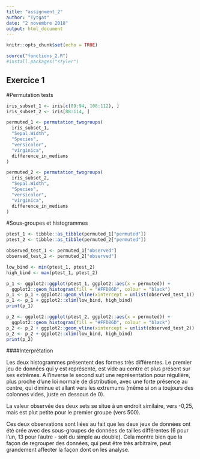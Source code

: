 ```yaml
---
title: "assignment_2"
author: "Tytgat"
date: "2 novembre 2018"
output: html_document
---
```


```r
knitr::opts_chunk$set(echo = TRUE)
```
```r
source("functions_2.R")
#install.packages("styler")
```

## Exercice 1

#Permutation tests
```r
iris_subset_1 <- iris[c(89:94, 108:112), ]
iris_subset_2 <- iris[88:114, ]

permuted_1 <- permutation_twogroups(
  iris_subset_1,
  "Sepal.Width",
  "Species",
  "versicolor",
  "virginica",
  difference_in_medians
)

permuted_2 <- permutation_twogroups(
  iris_subset_2,
  "Sepal.Width",
  "Species",
  "versicolor",
  "virginica",
  difference_in_medians
)
```

#Sous-groupes et histogrammes

```r
ptest_1 <- tibble::as_tibble(permuted_1["permuted"])
ptest_2 <- tibble::as_tibble(permuted_2["permuted"])

observed_test_1 <- permuted_1["observed"]
observed_test_2 <- permuted_2["observed"]

low_bind <- min(ptest_1, ptest_2)
high_bind <- max(ptest_1, ptest_2)

p_1 <- ggplot2::ggplot(ptest_1, ggplot2::aes(x = permuted)) +
  ggplot2::geom_histogram(fill = "#FFD86D", colour = "black")
p_1 <- p_1 + ggplot2::geom_vline(xintercept = unlist(observed_test_1))
p_1 <- p_1 + ggplot2::xlim(low_bind, high_bind)
print(p_1)

p_2 <- ggplot2::ggplot(ptest_2, ggplot2::aes(x = permuted)) +
  ggplot2::geom_histogram(fill = "#FFD86D", colour = "black")
p_2 <- p_2 + ggplot2::geom_vline(xintercept = unlist(observed_test_2))
p_2 <- p_2 + ggplot2::xlim(low_bind, high_bind)
print(p_2)
```

####Interprétation

Les deux histogrammes présentent des formes très différentes. Le premier jeu de données qui y est représenté, est vide au centre et plus présent sur ses extrêmes. A l'inverse le second suit une représentation pour régulière, plus proche d'une loi normale de distribution, avec une forte présence au centre, qui diminue et allant vers les extremums (même si on a toujours des colonnes vides, juste en dessous de 0). 

La valeur observée des deux sets se situe à un endroit similaire, vers -0,25, mais est plut petite pour le premier groupe (vers 500). 

Ces deux observations sont liées au fait que les deux jeux de données ont été crée avec des sous-groupes de données de tailles différentes (6 pour l'un, 13 pour l'autre - soit du simple au double). Cela montre bien que la façon de regrouper des données, qui peut être très arbitraire, peut grandement affecter la façon dont on les analyse.



